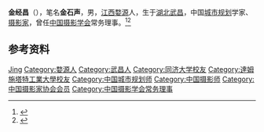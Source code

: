'''金经昌'''（{{bd|1910年||2000年}}），笔名'''金石声'''，男，[[江西|江西]][[婺源|婺源]]人，生于[[湖北|湖北]][[武昌|武昌]]，中国[[城市规划|城市规划]]学家、[[摄影家|摄影家]]，曾任[[中国摄影学会|中国摄影学会]]常务理事。<ref>{{Cite book|title=上海大辞典 • 下册|author=王荣华主编|publisher=上海辞书出版社|year=2013|isbn=|location=上海|pages=}}</ref><ref>{{Cite book|title=中国近现代人物别名词典|author=徐为民编|publisher=沈阳出版社|year=1993|isbn=|location=沈阳|pages=}}</ref>

== 参考资料 ==
{{reflist}}

{{中国人物小作品}}
{{Navboxes 
| title  =  金经昌在[[中国摄影家协会|中国摄影家协会]]的职务
| list1  =
{{中国摄影学会第一届理事会}}
}}

{{Authority control}}
{{DEFAULTSORT:Jin金}}
[[Category:金姓|Jing]]
[[Category:婺源人|Category:婺源人]]
[[Category:武昌人|Category:武昌人]]
[[Category:同济大学校友|Category:同济大学校友]]
[[Category:達姆施塔特工業大學校友|Category:達姆施塔特工業大學校友]]
[[Category:中国城市规划师|Category:中国城市规划师]]
[[Category:中国摄影师|Category:中国摄影师]]
[[Category:中国摄影家协会会员|Category:中国摄影家协会会员]]
[[Category:中国摄影学会常务理事|Category:中国摄影学会常务理事]]